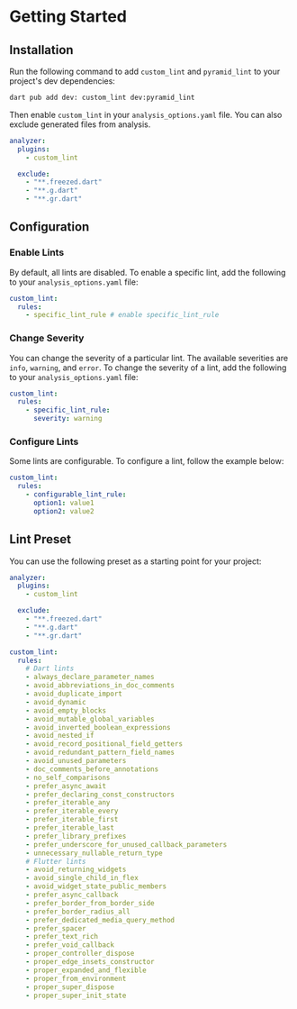 # Getting Started

## Installation

Run the following command to add `custom_lint` and `pyramid_lint` to your project's dev dependencies:

```sh
dart pub add dev: custom_lint dev:pyramid_lint
```

Then enable `custom_lint` in your `analysis_options.yaml` file. You can also exclude generated files from analysis.

```yaml
analyzer:
  plugins:
    - custom_lint

  exclude:
    - "**.freezed.dart"
    - "**.g.dart"
    - "**.gr.dart"
```

## Configuration

### Enable Lints

By default, all lints are disabled. To enable a specific lint, add the following to your `analysis_options.yaml` file:

```yaml
custom_lint:
  rules:
    - specific_lint_rule # enable specific_lint_rule
```

### Change Severity

You can change the severity of a particular lint. The available severities are `info`, `warning`, and `error`. To change the severity of a lint, add the following to your `analysis_options.yaml` file:

```yaml
custom_lint:
  rules:
    - specific_lint_rule:
      severity: warning
```

### Configure Lints

Some lints are configurable. To configure a lint, follow the example below:

```yaml
custom_lint:
  rules:
    - configurable_lint_rule:
      option1: value1
      option2: value2
```

## Lint Preset

You can use the following preset as a starting point for your project:

```yaml
analyzer:
  plugins:
    - custom_lint

  exclude:
    - "**.freezed.dart"
    - "**.g.dart"
    - "**.gr.dart"

custom_lint:
  rules:
    # Dart lints
    - always_declare_parameter_names
    - avoid_abbreviations_in_doc_comments
    - avoid_duplicate_import
    - avoid_dynamic
    - avoid_empty_blocks
    - avoid_mutable_global_variables
    - avoid_inverted_boolean_expressions
    - avoid_nested_if
    - avoid_record_positional_field_getters
    - avoid_redundant_pattern_field_names
    - avoid_unused_parameters
    - doc_comments_before_annotations
    - no_self_comparisons
    - prefer_async_await
    - prefer_declaring_const_constructors
    - prefer_iterable_any
    - prefer_iterable_every
    - prefer_iterable_first
    - prefer_iterable_last
    - prefer_library_prefixes
    - prefer_underscore_for_unused_callback_parameters
    - unnecessary_nullable_return_type
    # Flutter lints
    - avoid_returning_widgets
    - avoid_single_child_in_flex
    - avoid_widget_state_public_members
    - prefer_async_callback
    - prefer_border_from_border_side
    - prefer_border_radius_all
    - prefer_dedicated_media_query_method
    - prefer_spacer
    - prefer_text_rich
    - prefer_void_callback
    - proper_controller_dispose
    - proper_edge_insets_constructor
    - proper_expanded_and_flexible
    - proper_from_environment
    - proper_super_dispose
    - proper_super_init_state
```
